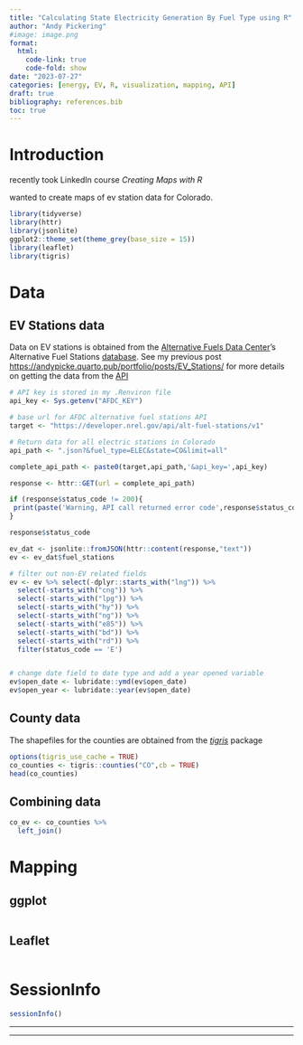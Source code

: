 ```yaml
---
title: "Calculating State Electricity Generation By Fuel Type using R" 
author: "Andy Pickering" 
#image: image.png 
format: 
  html:
    code-link: true
    code-fold: show
date: "2023-07-27"
categories: [energy, EV, R, visualization, mapping, API]
draft: true
bibliography: references.bib
toc: true
---
```


# Introduction

recently took LinkedIn course *Creating Maps with R*

wanted to create maps of ev station data for Colorado.

```r

library(tidyverse)
library(httr)
library(jsonlite)
ggplot2::theme_set(theme_grey(base_size = 15))
library(leaflet)
library(tigris)

```

# Data

## EV Stations data

Data on EV stations is obtained from the [Alternative Fuels Data Center](https://afdc.energy.gov/)'s Alternative Fuel Stations [database](https://developer.nrel.gov/docs/transportation/alt-fuel-stations-v1/). See my previous post <https://andypicke.quarto.pub/portfolio/posts/EV_Stations/> for more details on getting the data from the [API](https://developer.nrel.gov/docs/transportation/alt-fuel-stations-v1/all/)

```r

# API key is stored in my .Renviron file
api_key <- Sys.getenv("AFDC_KEY")

# base url for AFDC alternative fuel stations API
target <- "https://developer.nrel.gov/api/alt-fuel-stations/v1"

# Return data for all electric stations in Colorado
api_path <- ".json?&fuel_type=ELEC&state=CO&limit=all"

complete_api_path <- paste0(target,api_path,'&api_key=',api_key)

response <- httr::GET(url = complete_api_path)

if (response$status_code != 200){
 print(paste('Warning, API call returned error code',response$status_code))
}

response$status_code

ev_dat <- jsonlite::fromJSON(httr::content(response,"text"))
ev <- ev_dat$fuel_stations

# filter out non-EV related fields
ev <- ev %>% select(-dplyr::starts_with("lng")) %>% 
  select(-starts_with("cng")) %>%
  select(-starts_with("lpg")) %>%
  select(-starts_with("hy")) %>% 
  select(-starts_with("ng")) %>% 
  select(-starts_with("e85")) %>% 
  select(-starts_with("bd")) %>% 
  select(-starts_with("rd")) %>% 
  filter(status_code == 'E')


# change date field to date type and add a year opened variable
ev$open_date <- lubridate::ymd(ev$open_date)
ev$open_year <- lubridate::year(ev$open_date)

```

## County data 

The shapefiles for the counties are obtained from the [*tigris*](https://github.com/walkerke/tigris) package

```r

options(tigris_use_cache = TRUE)
co_counties <- tigris::counties("CO",cb = TRUE)
head(co_counties)

```

## Combining data

```r

co_ev <- co_counties %>% 
  left_join()

```

# Mapping

## ggplot

```r

```

## Leaflet

```r

```

# SessionInfo

```r
sessionInfo()
```

------------------------------------------------------------------------

------------------------------------------------------------------------
